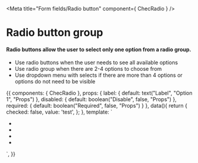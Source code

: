 
<Meta title="Form fields/Radio button" component={ ChecRadio } />

# Radio button group

#### Radio buttons allow the user to select only one option from a radio group.
- Use radio buttons when the user needs to see all available options
- Use radio group when there are 2-4 options to choose from
- Use dropdown menu with selects if there are more than 4 options or options do not need to be visible

<Props of={ChecRadio} />

<Preview>
  <Story name="Radio group">
    {{
      components: {
        ChecRadio
      },
      props: {
        label: {
          default: text("Label", "Option 1", "Props")
        },
        disabled: {
          default: boolean("Disable", false, "Props")
        },
        required: {
          default: boolean("Required", false, "Props")
        }
      },
      data(){
        return {
          checked: false,
          value: 'test',
        };
      },
      template: `
        <div class="py-16 font-lato flex justify-center bg-gray-100">
        <ul>
          <li>
            <ChecRadio
              :name="name"
              :label="label"
              :value="value"
              :disabled="disabled"
              :required="required"
              v-model="checked"
            />
          </li>
          <li>
            <ChecRadio
              label="Option 2"
              :name="name"
              value="b"
              :disabled="disabled"
              :required="required"
              v-model="checked"
            />
          </li>
          <li>
            <ChecRadio
              label="Option 3"
              :name="name"
              value="c"
              :disabled="disabled"
              :required="required"
              v-model="checked"
            />
          </li>
          <li>
            <ChecRadio
              label="Disabled"
              :name="name"
              value="d"
              disabled="disabled"
              :required="required"
              v-model="checked"
            />
          </li>
          </ul>
        </div>`,
    }}
  </Story>
</Preview>
